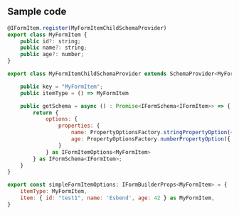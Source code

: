 <h2>Sample code</h2>  


```js
@IFormItem.register(MyFormItemChildSchemaProvider)
export class MyFormItem {
    public id?: string;
    public name?: string;
    public age?: number;
}
```

```js
export class MyFormItemChildSchemaProvider extends SchemaProvider<MyFormItem> {

    public key = "MyFormItem";
    public itemType = () => MyFormItem

    public getSchema = async () : Promise<IFormSchema<IFormItem>> => {
        return {
            options: {
                properties: {
                    name: PropertyOptionsFactory.stringPropertyOption({ displayName: "This name", group: "groupOne", config: { resizable: true }, description: "This is an explanation of what this property does.." }),
                    age: PropertyOptionsFactory.numberPropertyOption({ displayName: "This age", group: "groupTwo", hideLabel: true, config: { allowNegativeNumbers: true } }),
                } 
            } as IFormItemOptions<MyFormItem>
        } as IFormSchema<IFormItem>;
    }
}
```

```js
export const simpleFormItemOptions: IFormBuilderProps<MyFormItem> = {
    itemType: MyFormItem,
    item: { id: "test1", name: 'Esbend', age: 42 } as MyFormItem,
}
```
